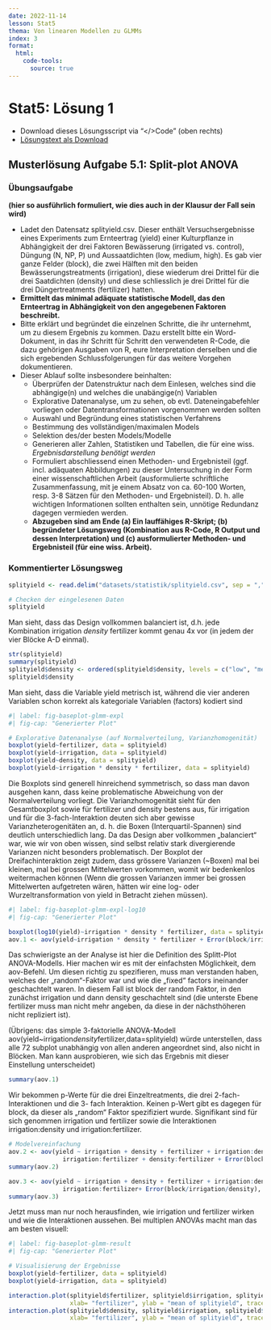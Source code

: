 ```yaml
---
date: 2022-11-14
lesson: Stat5
thema: Von linearen Modellen zu GLMMs
index: 3
format:
  html:
    code-tools:
      source: true
---
```


# Stat5: Lösung 1

- Download dieses Lösungsscript via "\</\>Code" (oben rechts)
- [Lösungstext als Download](Statistik_Loesung_5.1.pdf)

## Musterlösung Aufgabe 5.1: Split-plot ANOVA

### Übungsaufgabe 

**(hier so ausführlich formuliert, wie dies auch in der Klausur der Fall sein wird)**

- Ladet den Datensatz splityield.csv. Dieser enthält Versuchsergebnisse eines
  Experiments zum Ernteertrag (yield) einer Kulturpflanze in Abhängigkeit der drei
  Faktoren Bewässerung (irrigated vs. control), Düngung (N, NP, P) und Aussaatdichten
  (low, medium, high). Es gab vier ganze Felder (block), die zwei Hälften mit den beiden
  Bewässerungstreatments (irrigation), diese wiederum drei Drittel für die drei
  Saatdichten (density) und diese schliesslich je drei Drittel für die drei
  Düngertreatments (fertilizer) hatten.
- **Ermittelt das minimal adäquate statistische Modell, das den Ernteertrag in
  Abhängigkeit von den angegebenen Faktoren beschreibt.**
- Bitte erklärt und begründet die einzelnen Schritte, die ihr unternehmt, um zu diesem
  Ergebnis zu kommen. Dazu erstellt bitte ein Word-Dokument, in das ihr Schritt für
  Schritt den verwendeten R-Code, die dazu gehörigen Ausgaben von R, eure
  Interpretation derselben und die sich ergebenden Schlussfolgerungen für das weitere
  Vorgehen dokumentieren.
- Dieser Ablauf sollte insbesondere beinhalten:
    - Überprüfen der Datenstruktur nach dem Einlesen, welches sind die abhängige(n)
      und welches die unabängige(n) Variablen
    - Explorative Datenanalyse, um zu sehen, ob evtl. Dateneingabefehler vorliegen oder
      Datentransformationen vorgenommen werden sollten
    - Auswahl und Begründung eines statistischen Verfahrens
    - Bestimmung des vollständigen/maximalen Models
    - Selektion des/der besten Models/Modelle
    - Generieren aller Zahlen, Statistiken und Tabellen, die für eine wiss. _Ergebnisdarstellung benötigt werden_
    - Formuliert abschliessend einen Methoden- und Ergebnisteil (ggf. incl. adäquaten
      Abbildungen) zu dieser Untersuchung in der Form einer wissenschaftlichen Arbeit
      (ausformulierte schriftliche Zusammenfassung, mit je einem Absatz von ca. 60-100
      Worten, resp. 3-8 Sätzen für den Methoden- und Ergebnisteil). D. h. alle wichtigen
      Informationen sollten enthalten sein, unnötige Redundanz dagegen vermieden werden.
    - **Abzugeben sind am Ende (a) Ein lauffähiges R-Skript; (b) begründeter Lösungsweg
      (Kombination aus R-Code, R Output und dessen Interpretation) und (c) ausformulierter
      Methoden- und Ergebnisteil (für eine wiss. Arbeit).**
 
### Kommentierter Lösungsweg
```r
splityield <- read.delim("datasets/statistik/splityield.csv", sep = ",", stringsAsFactors = T)
```
```r
# Checken der eingelesenen Daten
splityield
```
Man sieht, dass das Design vollkommen balanciert ist, d.h. jede Kombination irrigation *
density * fertilizer kommt genau 4x vor (in jedem der vier Blöcke A-D einmal).

```r
str(splityield)
summary(splityield)
splityield$density <- ordered(splityield$density, levels = c("low", "medium", "high"))
splityield$density
```
Man sieht, dass die Variable yield metrisch ist, während die vier anderen Variablen schon
korrekt als kategoriale Variablen (factors) kodiert sind

```r
#| label: fig-baseplot-glmm-expl
#| fig-cap: "Generierter Plot"

# Explorative Datenanalyse (auf Normalverteilung, Varianzhomogenität)
boxplot(yield~fertilizer, data = splityield)
boxplot(yield~irrigation, data = splityield)
boxplot(yield~density, data = splityield)
boxplot(yield~irrigation * density * fertilizer, data = splityield)
```
Die Boxplots sind generell hinreichend symmetrisch, so dass man davon ausgehen kann, dass
keine problematische Abweichung von der Normalverteilung vorliegt. Die Varianzhomogenität
sieht für den Gesamtboxplot sowie für fertilizer und density bestens aus, für irrigation und für
die 3-fach-Interaktion deuten sich aber gewisse Varianzheterogenitäten an, d. h. die Boxen
(Interquartil-Spannen) sind deutlich unterschiedlich lang. Da das Design aber vollkommen
„balanciert“ war, wie wir von oben wissen, sind selbst relativ stark divergierende Varianzen
nicht besonders problematisch. Der Boxplot der Dreifachinteraktion zeigt zudem, dass
grössere Varianzen (~Boxen) mal bei kleinen, mal bei grossen Mittelwerten vorkommen,
womit wir bedenkenlos weitermachen können (Wenn die grossen Varianzen immer bei
grossen Mittelwerten aufgetreten wären, hätten wir eine log- oder Wurzeltransformation von
yield in Betracht ziehen müssen).

```r
#| label: fig-baseplot-glmm-expl-log10
#| fig-cap: "Generierter Plot"

boxplot(log10(yield)~irrigation * density * fertilizer, data = splityield)# bringt keine Verbesserung
aov.1 <- aov(yield~irrigation * density * fertilizer + Error(block/irrigation/density), data = splityield)
```

Das schwierigste an der Analyse ist hier die Definition des Splitt-Plot ANOVA-Modells. Hier
machen wir es mit der einfachsten Möglichkeit, dem aov-Befehl. Um diesen richtig zu
spezifieren, muss man verstanden haben, welches der „random“-Faktor war und wie die
„fixed“ factors ineinander geschachtelt waren. In diesem Fall ist block der random Faktor, in
den zunächst irrigation und dann density geschachtelt sind (die unterste Ebene fertilizer muss
man nicht mehr angeben, da diese in der nächsthöheren nicht repliziert ist).

(Übrigens: das simple 3-faktorielle ANOVA-Modell
aov(yield~irrigation*density*fertilizer,data=splityield) würde unterstellen, dass alle 72 subplot
unabhängig von allen anderen angeordnet sind, also nicht in Blöcken. Man kann ausprobieren,
wie sich das Ergebnis mit dieser Einstellung unterscheidet)

```r
summary(aov.1)
```

Wir bekommen p-Werte für die drei Einzeltreatments, die drei 2-fach-Interaktionen und die 3-
fach Interaktion. Keinen p-Wert gibt es dagegen für block, da dieser als „random“ Faktor
spezifiziert wurde.
Signifikant sind für sich genommen irrigation und fertilizer sowie die Interaktionen
irrigation:density und irrigation:fertilizer.

```r
# Modelvereinfachung
aov.2 <- aov(yield ~ irrigation + density + fertilizer + irrigation:density + 
               irrigation:fertilizer + density:fertilizer + Error(block/irrigation/density), data = splityield)
summary(aov.2)

aov.3 <- aov(yield ~ irrigation + density + fertilizer + irrigation:density + 
               irrigation:fertilizer+ Error(block/irrigation/density), data = splityield)
summary(aov.3)
```

Jetzt muss man nur noch herausfinden, wie irrigation und fertilizer wirken und wie die
Interaktionen aussehen. Bei multiplen ANOVAs macht man das am besten visuell:

```r
#| label: fig-baseplot-glmm-result
#| fig-cap: "Generierter Plot"

# Visualisierung der Ergebnisse
boxplot(yield~fertilizer, data = splityield)
boxplot(yield~irrigation, data = splityield)

interaction.plot(splityield$fertilizer, splityield$irrigation, splityield$yield, 
                 xlab= "fertilizer", ylab = "mean of splityield", trace.label = "irrigation")
interaction.plot(splityield$density, splityield$irrigation, splityield$yield, 
                 xlab= "fertilizer", ylab = "mean of splityield", trace.label = "irrigation")
```
